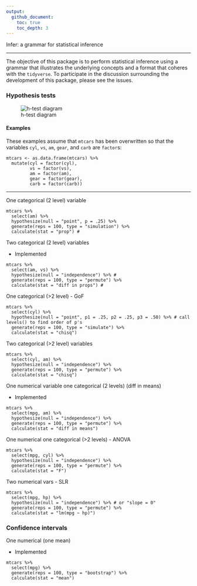 ```yaml
---
output:
  github_document:
    toc: true 
    toc_depth: 3
---
```


Infer: a grammar for statistical inference

---

The objective of this package is to perform statistical inference using a grammar that illustrates the underlying concepts and a format that coheres with the `tidyverse`. To participate in the discussion surrounding the development of this package, please see the issues.

### Hypothesis tests
![h-test diagram](figs/ht-diagram.png)

#### Examples

These examples assume that `mtcars` has been overwritten so that the variables
`cyl`, `vs`, `am`, `gear`, and `carb` are `factor`s:

```
mtcars <- as.data.frame(mtcars) %>%
  mutate(cyl = factor(cyl),
         vs = factor(vs),
         am = factor(am),
         gear = factor(gear),
         carb = factor(carb))
```

***

One categorical (2 level) variable
```
mtcars %>%
  select(am) %>%
  hypothesize(null = "point", p = .25) %>% 
  generate(reps = 100, type = "simulation") %>% 
  calculate(stat = "prop") #
```

Two categorical (2 level) variables

- Implemented

```
mtcars %>%
  select(am, vs) %>%
  hypothesize(null = "independence") %>% # 
  generate(reps = 100, type = "permute") %>%
  calculate(stat = "diff in props") #
```

One categorical (>2 level) - GoF
```
mtcars %>%
  select(cyl) %>%
  hypothesize(null = "point", p1 = .25, p2 = .25, p3 = .50) %>% # call levels() to find order of p's
  generate(reps = 100, type = "simulate") %>%
  calculate(stat = "chisq")
```

Two categorical (>2 level) variables
```
mtcars %>%
  select(cyl, am) %>%
  hypothesize(null = "independence") %>%
  generate(reps = 100, type = "permute") %>%
  calculate(stat = "chisq")
```

One numerical variable one categorical (2 levels) (diff in means)

- Implemented

```
mtcars %>%
  select(mpg, am) %>%
  hypothesize(null = "independence") %>%
  generate(reps = 100, type = "permute") %>%
  calculate(stat = "diff in means")
```

One numerical one categorical (>2 levels) -  ANOVA
```
mtcars %>%
  select(mpg, cyl) %>%
  hypothesize(null = "independence") %>%
  generate(reps = 100, type = "permute") %>%
  calculate(stat = "F")
```

Two numerical vars - SLR
```
mtcars %>%
  select(mpg, hp) %>%
  hypothesize(null = "independence") %>% # or "slope = 0"
  generate(reps = 100, type = "permute") %>%
  calculate(stat = "lm(mpg ~ hp)")
```

### Confidence intervals

One numerical (one mean)

- Implemented

```
mtcars %>%
  select(mpg) %>%
  generate(reps = 100, type = "bootstrap") %>%
  calculate(stat = "mean")
```
